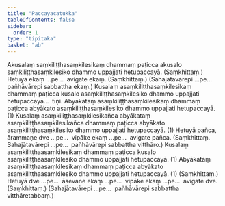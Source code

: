 ```yaml
---
title: "Paccayacatukka"
tableOfContents: false
sidebar:
  order: 1
type: "tipitaka"
basket: "ab"
---
```



<DynamicBreadcrumb />

<Division number="25">

<Paragraph number="68">
Akusalaṃ saṃkiliṭṭhasaṃkilesikaṃ dhammaṃ paṭicca akusalo saṃkiliṭṭhasaṃkilesiko dhammo uppajjati hetupaccayā. (Saṃkhittaṃ.)
</Paragraph>

<Paragraph number="69">
Hetuyā ekaṃ …pe…  avigate ekaṃ. (Saṃkhittaṃ.)
</Paragraph>

<Paragraph number="70">
(Sahajātavārepi …pe…  pañhāvārepi sabbattha ekaṃ.)
</Paragraph>

</Division>
<Division number="26">

<Paragraph number="71">
Kusalaṃ asaṃkiliṭṭhasaṃkilesikaṃ dhammaṃ paṭicca kusalo asaṃkiliṭṭhasaṃkilesiko dhammo uppajjati hetupaccayā…  tīṇi.
</Paragraph>

<Paragraph number="72">
Abyākataṃ asaṃkiliṭṭhasaṃkilesikaṃ dhammaṃ paṭicca abyākato asaṃkiliṭṭhasaṃkilesiko dhammo uppajjati hetupaccayā. (1)
</Paragraph>

<Paragraph number="73">
Kusalaṃ asaṃkiliṭṭhasaṃkilesikañca abyākataṃ asaṃkiliṭṭhasaṃkilesikañca dhammaṃ paṭicca abyākato asaṃkiliṭṭhasaṃkilesiko dhammo uppajjati hetupaccayā. (1)
</Paragraph>

</Division>
<Division number="27">

<Paragraph number="74">
Hetuyā pañca, ārammaṇe dve …pe…  vipāke ekaṃ …pe…  avigate pañca. (Saṃkhittaṃ. Sahajātavārepi …pe…  pañhāvārepi sabbattha vitthāro.)
</Paragraph>

</Division>
<Division number="28">

<Paragraph number="75">
Kusalaṃ asaṃkiliṭṭhaasaṃkilesikaṃ dhammaṃ paṭicca kusalo asaṃkiliṭṭhaasaṃkilesiko dhammo uppajjati hetupaccayā. (1)
</Paragraph>

<Paragraph number="76">
Abyākataṃ asaṃkiliṭṭhaasaṃkilesikaṃ dhammaṃ paṭicca abyākato asaṃkiliṭṭhaasaṃkilesiko dhammo uppajjati hetupaccayā. (1) (Saṃkhittaṃ.)
</Paragraph>

<Paragraph number="77">
Hetuyā dve …pe…  āsevane ekaṃ …pe…  vipāke ekaṃ …pe…  avigate dve. (Saṃkhittaṃ.)
</Paragraph>

<Paragraph number="78">
(Sahajātavārepi …pe…  pañhāvārepi sabbattha vitthāretabbaṃ.)
</Paragraph>
</Division>